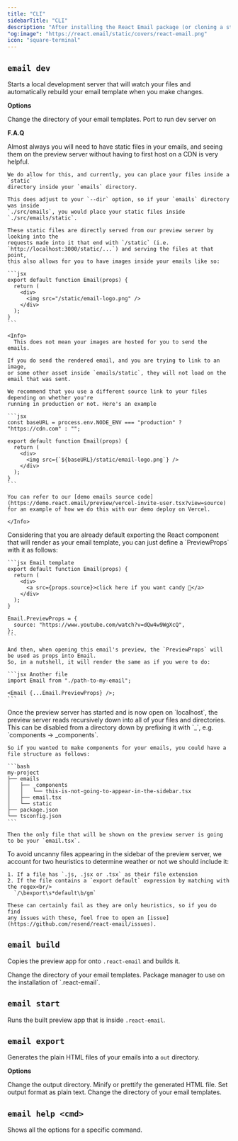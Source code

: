 ```yaml
---
title: "CLI"
sidebarTitle: "CLI"
description: "After installing the React Email package (or cloning a starter), you can start using the command line interface (CLI)."
"og:image": "https://react.email/static/covers/react-email.png"
icon: "square-terminal"
---
```


## `email dev`

Starts a local development server that will watch your files and automatically rebuild
your email template when you make changes.

**Options**

<ResponseField name="--dir" type="string" default="emails">
  Change the directory of your email templates.
</ResponseField>
<ResponseField name="--port" type="string" default="3000">
  Port to run dev server on
</ResponseField>

**F.A.Q**

<AccordionGroup>
  <Accordion title="Where can I place my static files for previewing?">
    Almost always you will need to have static files in your emails, and seeing
    them on the preview server without having to first host on a CDN is very helpful.

    We do allow for this, and currently, you can place your files inside a `static`
    directory inside your `emails` directory.

    This does adjust to your `--dir` option, so if your `emails` directory was inside
    `./src/emails`, you would place your static files inside `./src/emails/static`.

    These static files are directly served from our preview server by looking into the
    requests made into it that end with `/static` (i.e. `http://localhost:3000/static/...`) and serving the files at that point,
    this also allows for you to have images inside your emails like so:

    ```jsx
    export default function Email(props) {
      return (
        <div>
          <img src="/static/email-logo.png" />
        </div>
      );
    }
    ```

    <Info>
      This does not mean your images are hosted for you to send the emails.

    If you do send the rendered email, and you are trying to link to an image,
    or some other asset inside `emails/static`, they will not load on the email that was sent.

    We recommend that you use a different source link to your files depending on whether you're
    running in production or not. Here's an example

    ```jsx
    const baseURL = process.env.NODE_ENV === "production" ? "https://cdn.com" : "";

    export default function Email(props) {
      return (
        <div>
          <img src={`${baseURL}/static/email-logo.png`} />
        </div>
      );
    }
    ```

    You can refer to our [demo emails source code](https://demo.react.email/preview/vercel-invite-user.tsx?view=source)
    for an example of how we do this with our demo deploy on Vercel.

    </Info>
  </Accordion>
  <Accordion title="How can I define props specific to the email's preview?">
    Considering that you are already default exporting the React component
    that will render as your email template, you can just define a `PreviewProps` with it as follows:

    ```jsx Email template
    export default function Email(props) {
      return (
        <div>
          <a src={props.source}>click here if you want candy 👀</a>
        </div>
      );
    }

    Email.PreviewProps = {
      source: "https://www.youtube.com/watch?v=dQw4w9WgXcQ",
    };
    ```

    And then, when opening this email's preview, the `PreviewProps` will be used as props into Email.
    So, in a nutshell, it will render the same as if you were to do:

    ```jsx Another file
    import Email from "./path-to-my-email";

    <Email {...Email.PreviewProps} />;
    ```
  </Accordion>
  <Accordion title="How to make the preview server ignore directories?">
    Once the preview server has started and is now open on `localhost`, the preview server
    reads recursively down into all of your files and directories. This can be disabled
    from a directory down by prefixing it with `_`, e.g. `components -> _components`.

    So if you wanted to make components for your emails, you could have a file structure as follows:

    ```bash
    my-project
    ├── emails
    │   ├── _components
    │   │   └── this-is-not-going-to-appear-in-the-sidebar.tsx
    │   ├── email.tsx
    │   └── static
    ├── package.json
    └── tsconfig.json
    ```

    Then the only file that will be shown on the preview server is going to be your `email.tsx`.
  </Accordion>
  <Accordion title="The heuristics for files to be considered emails">
    To avoid uncanny files appearing in the sidebar of the preview server,
    we account for two heuristics to determine weather or not we should
    include it:

    1. If a file has `.js, .jsx or .tsx` as their file extension
    2. If the file contains a `export default` expression by matching with the regex<br/>
      `/\bexport\s*default\b/gm`

    These can certainly fail as they are only heuristics, so if you do find
    any issues with these, feel free to open an [issue](https://github.com/resend/react-email/issues).
  </Accordion>
</AccordionGroup>

## `email build`

Copies the preview app for onto `.react-email` and builds it.

<ResponseField name="--dir" type="string" default="emails">
  Change the directory of your email templates.
</ResponseField>
<ResponseField name="--packageManager" type="string" default="npm">
  Package manager to use on the installation of `.react-email`.
</ResponseField>

## `email start`

Runs the built preview app that is inside `.react-email`.

## `email export`

Generates the plain HTML files of your emails into a `out` directory.

**Options**

<ResponseField name="--outDir" type="string" default="out">
  Change the output directory.
</ResponseField>
<ResponseField name="--pretty" type="boolean" default="false">
  Minify or prettify the generated HTML file.
</ResponseField>
<ResponseField name="--plainText" type="boolean" default="false">
  Set output format as plain text.
</ResponseField>
<ResponseField name="--dir" type="string" default="emails">
  Change the directory of your email templates.
</ResponseField>

## `email help <cmd>`

Shows all the options for a specific command.
